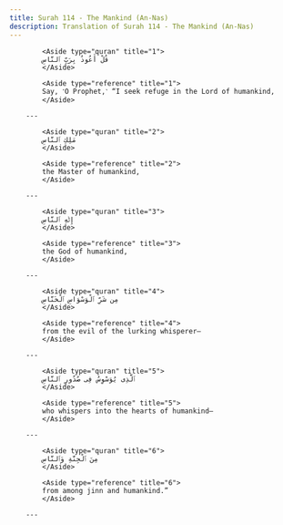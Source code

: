 ```yaml
---
title: Surah 114 - The Mankind (An-Nas)
description: Translation of Surah 114 - The Mankind (An-Nas)
---
```





            <Aside type="quran" title="1">
            قُلْ أَعُوذُ بِرَبِّ ٱلنَّاسِ
            </Aside>

            <Aside type="reference" title="1">
            Say, ˹O Prophet,˺ “I seek refuge in the Lord of humankind,
            </Aside>

        ---
        
            <Aside type="quran" title="2">
            مَلِكِ ٱلنَّاسِ
            </Aside>

            <Aside type="reference" title="2">
            the Master of humankind,
            </Aside>

        ---
        
            <Aside type="quran" title="3">
            إِلَٰهِ ٱلنَّاسِ
            </Aside>

            <Aside type="reference" title="3">
            the God of humankind,
            </Aside>

        ---
        
            <Aside type="quran" title="4">
            مِن شَرِّ ٱلْوَسْوَاسِ ٱلْخَنَّاسِ
            </Aside>

            <Aside type="reference" title="4">
            from the evil of the lurking whisperer—
            </Aside>

        ---
        
            <Aside type="quran" title="5">
            ٱلَّذِى يُوَسْوِسُ فِى صُدُورِ ٱلنَّاسِ
            </Aside>

            <Aside type="reference" title="5">
            who whispers into the hearts of humankind—
            </Aside>

        ---
        
            <Aside type="quran" title="6">
            مِنَ ٱلْجِنَّةِ وَٱلنَّاسِ
            </Aside>

            <Aside type="reference" title="6">
            from among jinn and humankind.”
            </Aside>

        ---
        